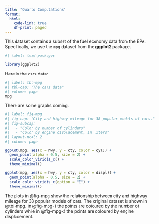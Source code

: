 ```yaml
---
title: "Quarto Computations"
format: 
  html: 
    code-link: true
    df-print: paged
---
```


This dataset contains a subset of the fuel economy data from the EPA.
Specifically, we use the `mpg` dataset from the **ggplot2** package.

```r
#| label: load-packages

library(ggplot2)
```

Here is the cars data:

```r
#| label: tbl-mpg
#| tbl-cap: "The cars data"
#| column: page
mpg
```

::: {.callout-note}
There are some graphs coming.
:::


```r
#| label: fig-mpg
#| fig-cap: "City and highway mileage for 38 popular models of cars."
#| fig-subcap:
#|   - "Color by number of cylinders"
#|   - "Color by engine displacement, in liters"
#| layout-ncol: 2
#| column: page

ggplot(mpg, aes(x = hwy, y = cty, color = cyl)) +
  geom_point(alpha = 0.5, size = 2) +
  scale_color_viridis_c() +
  theme_minimal()

ggplot(mpg, aes(x = hwy, y = cty, color = displ)) +
  geom_point(alpha = 0.5, size = 2) +
  scale_color_viridis_c(option = "E") +
  theme_minimal()
```

The plots in @fig-mpg show the relationship between city and highway mileage for 38 popular models of cars. The original dataset is shown in @tbl-mpg.
In @fig-mpg-1 the points are coloured by the number of cylinders while in @fig-mpg-2 the points are coloured by engine displacement.


